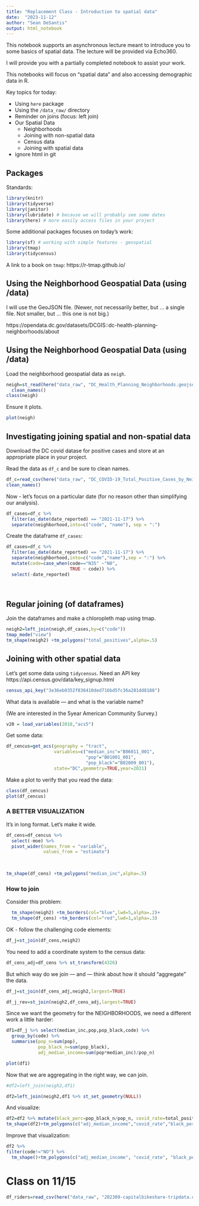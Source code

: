 ```yaml
---
title: "Replacement Class - Introduction to spatial data"
date:  "2023-11-12"
author: "Sean DeSantis"
output: html_notebook
---
```


This notebook supports an asynchronous lecture meant to introduce you to some basics of spatial data.  The lecture will be provided via Echo360.

I will provide you with a partially completed notebook to assist your work.

This notebooks will focus on "spatial data" and also accessing demographic data in R.

Key topics for today:

* Using `here` package
* Using the `/data_raw/` directory
* Reminder on joins (focus: left join)
* Our Spatial Data
   * Neighborhoods
   * Joining with non-spatial data
   * Census data
   * Joining with spatial data
* ignore html in git

## Packages

Standards:

```r
library(knitr)
library(tidyverse)
library(janitor)
library(lubridate) # because we will probably see some dates
library(here) # more easily access files in your project
```

Some additional packages focuses on today's work:

```r
library(sf) # working with simple features - geospatial
library(tmap)
library(tidycensus)

```
A link to a book on `tmap`: https://r-tmap.github.io/


## Using the Neighborhood Geospatial Data (using /data)

I will use the GeoJSON file.  (Newer, not necessarily better, but ... a single file.  Not smaller, but ... this one is not big.)  

https://opendata.dc.gov/datasets/DCGIS::dc-health-planning-neighborhoods/about


## Using the Neighborhood Geospatial Data (using /data)

Load the neighborhood geospatial data as `neigh`.
```r
neigh=st_read(here("data_raw", "DC_Health_Planning_Neighborhoods.geojson")) %>%
  clean_names()
class(neigh)
```

Ensure it plots.

```r
plot(neigh)
```


## Investigating joining spatial and non-spatial data

Download the DC covid datase for positive cases and store at an appropriate place in your project.

Read the data as `df_c` and be sure to clean names.

```r
df_c=read_csv(here("data_raw", "DC_COVID-19_Total_Positive_Cases_by_Neighborhood.csv")) %>%
clean_names()
```

Now - let's focus on a particular date (for no reason other than simplifying our analysis).

```r
df_cases=df_c %>%
  filter(as_date(date_reported) == "2021-11-17") %>%
  separate(neighborhood,into=c("code", "name"), sep = ":") 

```


Create the dataframe `df_cases`:

```r
df_cases=df_c %>%
  filter(as_date(date_reported) == "2021-11-17") %>% 
  separate(neighborhood,into=c("code","name"),sep = ":") %>%
  mutate(code=case_when(code=="N35" ~"N0",
                        TRUE ~ code)) %>%
  select(-date_reported)
  
  
```

## Regular joining (of dataframes)

Join the dataframes and make a chloropleth map using tmap.
```r
neigh2=left_join(neigh,df_cases,by=c("code"))
tmap_mode("view")
tm_shape(neigh2) +tm_polygons("total_positives",alpha=.5)
```


## Joining with other spatial data

Let's get some data using `tidycensus`.  Need an API key   https://api.census.gov/data/key_signup.html

```r
census_api_key("3e36eb0352f836410ded716bd5fc36a281dd8188")

```

 What data is available --- and what is the variable name?
 
 (We are interested in the 5year American Community Survey.)

```r
v20 = load_variables(2018,"acs5")
```

Get some data:

```r
df_cencus=get_acs(geography = "tract",
                  variables=c("median_inc"="B06011_001",
                              "pop"="B01001_001",
                              "pop_black"="B02009_001"),
                  state="DC",geometry=TRUE,year=2021) 
```

Make a plot to verify that you read the data:

```r
class(df_cencus)
plot(df_cencus)
```


### A BETTER VISUALIZATION

It's in long format.  Let's make it wide.

```r
df_cens=df_cencus %>% 
  select(-moe) %>% 
  pivot_wider(names_from = "variable", 
              values_from = "estimate")
  
 

tm_shape(df_cens) +tm_polygons("median_inc",alpha=.5)
```


### How to join

Consider this problem:

```r

  tm_shape(neigh2) +tm_borders(col="blue",lwd=5,alpha=.2)+
  tm_shape(df_cens) +tm_borders(col="red",lwd=1,alpha=.3)
```

OK - follow the challenging code elements:

```r

df_j=st_join(df_cens,neigh2)

```

You need to add a coordinate system to the census data:

```r
df_cens_adj=df_cens %>% st_transform(4326)
```



But which way do we join --- and --- think about how it should "aggregate" the data.

```r
df_j=st_join(df_cens_adj,neigh2,largest=TRUE)
```

```r
df_j_rev=st_join(neigh2,df_cens_adj,largest=TRUE)

```

Since we want the geometry for the NEIGHBORHOODS, we need a different work a little harder:

```r
df1=df_j %>% select(median_inc,pop,pop_black,code) %>%
  group_by(code) %>%
  summarise(pop_n=sum(pop),
            pop_black_n=sum(pop_black), 
            adj_median_income=sum(pop*median_inc)/pop_n) 

plot(df1)
```


Now that we are aggregating in the right way, we can join.

```r
#df2=left_join(neigh2,df1)

df2=left_join(neigh2,df1 %>% st_set_geometry(NULL))

```

And visualize:

```r
df2=df2 %>% mutate(black_perc=pop_black_n/pop_n, covid_rate=total_positives/pop_n)
tm_shape(df2)+tm_polygons(c("adj_median_income","covid_rate","black_perc"))
```

Improve that visualization:

```r
df2 %>%
filter(code!="NO") %>%
  tm_shape()+tm_polygons(c("adj_median_income", "covid_rate", "black_perc"),alpha=.4)
```
# Class on 11/15

```r
df_riders=read_csv(here("data_raw", "202309-capitalbikeshare-tripdata.csv"))
```
```r
  
```

